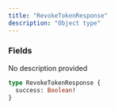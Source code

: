```yaml
---
title: "RevokeTokenResponse"
description: "Object type"
---
```


### Fields

<ResponseField name="success" type="Boolean!" required>
  No description provided
</ResponseField>


```graphql RevokeTokenResponse
type RevokeTokenResponse {
  success: Boolean!
}
```

